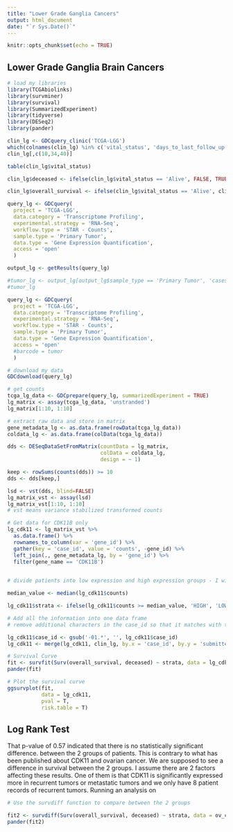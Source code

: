 ```yaml
---
title: "Lower Grade Ganglia Cancers"
output: html_document
date: "`r Sys.Date()`"
---
```


```r
knitr::opts_chunk$set(echo = TRUE)
```

## Lower Grade Ganglia Brain Cancers

```r
# load my libraries
library(TCGAbiolinks)
library(survminer)
library(survival)
library(SummarizedExperiment)
library(tidyverse)
library(DESeq2)
library(pander)
```

```r
clin_lg <- GDCquery_clinic('TCGA-LGG')
which(colnames(clin_lg) %in% c('vital_status', 'days_to_last_follow_up', 'days_to_death'))
clin_lg[,c(10,34,40)]
```

```r
table(clin_lg$vital_status)
```

```r
clin_lg$deceased <- ifelse(clin_lg$vital_status == 'Alive', FALSE, TRUE)

```

```r
clin_lg$overall_survival <- ifelse(clin_lg$vital_status == 'Alive', clin_lg$days_to_last_follow_up, clin_lg$days_to_death)
```

```r
query_lg <- GDCquery(
  project = 'TCGA-LGG',
  data.category = 'Transcriptome Profiling',
  experimental.strategy = 'RNA-Seq',
  workflow.type = 'STAR - Counts',
  sample.type = 'Primary Tumor',
  data.type = 'Gene Expression Quantification',
  access = 'open'
  )

output_lg <- getResults(query_lg)

```

```r
#tumor_lg <- output_lg[output_lg$sample_type == 'Primary Tumor', 'cases'][1:50]
#tumor_lg
```

```r
query_lg <- GDCquery(
  project = 'TCGA-LGG',
  data.category = 'Transcriptome Profiling',
  experimental.strategy = 'RNA-Seq',
  workflow.type = 'STAR - Counts',
  sample.type = 'Primary Tumor',
  data.type = 'Gene Expression Quantification',
  access = 'open'
  #barcode = tumor
  )
```

```r
# download my data
GDCdownload(query_lg)
```

```r
# get counts
tcga_lg_data <- GDCprepare(query_lg, summarizedExperiment = TRUE)
lg_matrix <- assay(tcga_lg_data, 'unstranded')
lg_matrix[1:10, 1:10]
```

```r
# extract raw data and store in matrix
gene_metadata_lg <- as.data.frame(rowData(tcga_lg_data))
coldata_lg <- as.data.frame(colData(tcga_lg_data))
```

```r
dds <- DESeqDataSetFromMatrix(countData = lg_matrix,
                              colData = coldata_lg,
                              design = ~ 1)

keep <- rowSums(counts(dds)) >= 10
dds <- dds[keep,]

lsd <- vst(dds, blind=FALSE)
lg_matrix_vst <- assay(lsd)
lg_matrix_vst[1:10, 1:10]
# vst means variance stabilized transformed counts
```

```r
# Get data for CDK11B only
lg_cdk11 <- lg_matrix_vst %>%
  as.data.frame() %>%
  rownames_to_column(var = 'gene_id') %>%
  gather(key = 'case_id', value = 'counts', -gene_id) %>%
  left_join(., gene_metadata_lg, by = 'gene_id') %>%
  filter(gene_name == 'CDK11B')
  
```

```r
# divide patients into low expression and high expression groups - I will be using the median value but you can use percentiles as well.  

median_value <- median(lg_cdk11$counts)

lg_cdk11$strata <- ifelse(lg_cdk11$counts >= median_value, 'HIGH', 'LOW')
```

```r
# Add all the information into one data frame
# remove additional characters in the case_id so that it matches with the submitter_id in the other data sets

lg_cdk11$case_id <- gsub('-01.*', '', lg_cdk11$case_id)
lg_cdk11 <- merge(lg_cdk11, clin_lg, by.x = 'case_id', by.y = 'submitter_id')
```

```r
# Survival Curve
fit <- survfit(Surv(overall_survival, deceased) ~ strata, data = lg_cdk11)
pander(fit)
```

```r
# Plot the survival curve
ggsurvplot(fit,
           data = lg_cdk11,
           pval = T,
           risk.table = T)


```

## Log Rank Test
That p-value of 0.57 indicated that there is no statistically significant difference. between the 2 groups of patients. This is contrary to what has been published about CDK11 and ovarian cancer. We are supposed to see a difference in survival between the 2 groups. I assume there are 2 factors affecting these results. One of them is that CDK11 is significantly expressed more in recurrent tumors or metastatic tumors and we only have 8 patient records of recurrent tumors. Running an analysis on

```r
# Use the survdiff function to compare between the 2 groups

fit2 <- survdiff(Surv(overall_survival, deceased) ~ strata, data = ov_cdk11)
pander(fit2)
```



